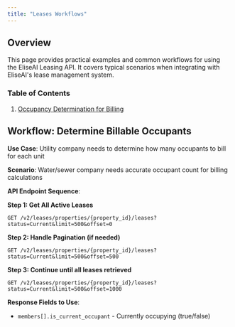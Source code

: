 ```yaml
---
title: "Leases Workflows"
---
```


## Overview

This page provides practical examples and common workflows for using the EliseAI Leasing API. It covers typical scenarios when integrating with EliseAI's lease management system.

### Table of Contents

1. [Occupancy Determination for Billing](#workflow:-determine-billable-occupants)

## Workflow: Determine Billable Occupants

**Use Case**: Utility company needs to determine how many occupants to bill for each unit

**Scenario**: Water/sewer company needs accurate occupant count for billing calculations

**API Endpoint Sequence**:

**Step 1: Get All Active Leases**

```http
GET /v2/leases/properties/{property_id}/leases?status=Current&limit=500&offset=0
```

**Step 2: Handle Pagination (if needed)**

```http
GET /v2/leases/properties/{property_id}/leases?status=Current&limit=500&offset=500
```

**Step 3: Continue until all leases retrieved**

```http
GET /v2/leases/properties/{property_id}/leases?status=Current&limit=500&offset=1000
```

**Response Fields to Use**:

- `members[].is_current_occupant` - Currently occupying (true/false)